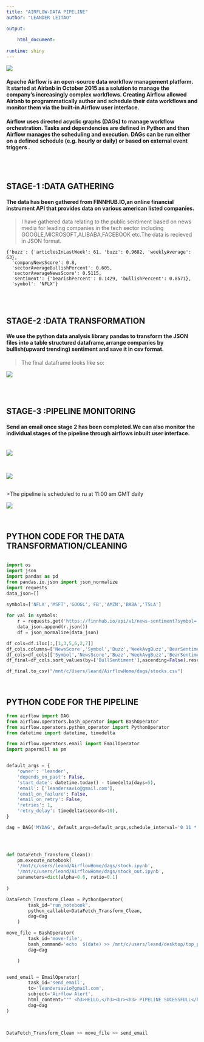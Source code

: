 ```yaml
---
title: "AIRFLOW-DATA PIPELINE"
author: "LEANDER LEITAO"

output:
  
    html_document:
   
runtime: shiny
---
```


<div>
<img src=https://github.com/savio0694/airflow-pipeline/blob/main/images/airflow.png?raw=true>
</div>


<p><h4>Apache Airflow is an open-source data workflow management platform. It started at Airbnb in October  2015 as a solution to manage the company's increasingly complex workflows. Creating Airflow allowed Airbnb to programmatically author and schedule their  data workflows and monitor them via the built-in Airflow user interface.</h4></p>

<p><h4>Airflow uses directed acyclic graphs (DAGs) to manage workflow orchestration. Tasks and dependencies are defined in Python and then Airflow manages the scheduling and execution. DAGs can be run either on a defined schedule (e.g. hourly or daily) or based on external event triggers .</h4></p>

<br>
<br>

<h2><b> STAGE-1 :DATA GATHERING</b></h2>
<p><h4>The data has been gathered from FINNHUB.IO,an online financial instrument API
that provides data on various american listed companies.</h4></p>

>I have gathered data relating to the public sentiment based on news media for leading companies in the tech sector including GOOGLE,MICROSOFT,ALIBABA,FACEBOOK etc.The data is recieved in JSON format.

```
{'buzz': {'articlesInLastWeek': 61, 'buzz': 0.9682, 'weeklyAverage': 63},
  'companyNewsScore': 0.8,
  'sectorAverageBullishPercent': 0.605,
  'sectorAverageNewsScore': 0.5115,
  'sentiment': {'bearishPercent': 0.1429, 'bullishPercent': 0.8571},
  'symbol': 'NFLX'} 
  ```
  
<br>
<br>

<h2><b> STAGE-2 :DATA TRANSFORMATION</b></h2>
<p><h4>We use the python data analysis library pandas to transform the JSON files into a table structured dataframe,arrange companies by bullish(upward trending)  sentiment and save it in csv format.</h4></p>

>The final dataframe looks like so:

<div>
<img src=https://github.com/savio0694/airflow-pipeline/blob/main/images/frame.PNG?raw=true>
</div>

<br>
<br>
<h2><b> STAGE-3 :PIPELINE MONITORING</b></h2>
<p><h4>Send an email once stage 2 has been completed.We can also monitor the individual stages of the pipeline through airflows inbuilt user interface.</h4></p>

<br>
<img src=https://github.com/savio0694/airflow-pipeline/blob/main/images/email.PNG?raw=true>

<br>

<img src=https://github.com/savio0694/airflow-pipeline/blob/main/images/dag1.PNG?raw=true>

<br>
>The pipeline is scheduled to ru at 11:00 am GMT daily

<img src=https://github.com/savio0694/airflow-pipeline/blob/main/images/dag2.PNG?raw=true>

<br>


<h2><b>PYTHON CODE FOR THE DATA TRANSFORMATION/CLEANING</b></h2>
```python

import os
import json
import pandas as pd
from pandas.io.json import json_normalize
import requests
data_json=[]

symbols=['NFLX','MSFT','GOOGL','FB','AMZN','BABA','TSLA']
    
for val in symbols:
    r = requests.get('https://finnhub.io/api/v1/news-sentiment?symbol='+str(val)+'&token=bvv9c7f48v6r5v93tap0')
    data_json.append(r.json())
    df = json_normalize(data_json)

df_cols=df.iloc[:,[1,3,5,6,2,7]]
df_cols.columns=['NewsScore','Symbol','Buzz','WeekAvgBuzz','BearSentiment','BullSentiment']
df_cols=df_cols[['Symbol','NewsScore','Buzz','WeekAvgBuzz','BearSentiment','BullSentiment']]
df_final=df_cols.sort_values(by=['BullSentiment'],ascending=False).reset_index()

df_final.to_csv("/mnt/c/Users/leand/AirflowHome/dags/stocks.csv")
```

<br>
<h2><b>PYTHON CODE FOR THE PIPELINE</b></h2>

```python
from airflow import DAG
from airflow.operators.bash_operator import BashOperator
from airflow.operators.python_operator import PythonOperator
from datetime import datetime, timedelta

from airflow.operators.email import EmailOperator
import papermill as pm


default_args = {
    'owner': 'leander',
    'depends_on_past': False,
    'start_date': datetime.today() - timedelta(days=5),
    'email': ['leandersavio@gmail.com'],
    'email_on_failure': False,
    'email_on_retry': False,
    'retries': 1,
    'retry_delay': timedelta(seconds=10),
}

dag = DAG('MYDAG', default_args=default_args,schedule_interval='0 11 * * *')


 

def DataFetch_Transform_Clean():
    pm.execute_notebook(
    '/mnt/c/users/leand/AirflowHome/dags/stock.ipynb',
    '/mnt/c/users/leand/AirflowHome/dags/stock_out.ipynb',
    parameters=dict(alpha=0.6, ratio=0.1)
     
)

DataFetch_Transform_Clean = PythonOperator(
        task_id="run_notebook",
        python_callable=DataFetch_Transform_Clean,
        dag=dag
    )

move_file = BashOperator(
        task_id='move-file',
        bash_command='echo  $(date) >> /mnt/c/users/leand/desktop/top_picks.csv;cat /mnt/c/users/leand/AirflowHome/dags/stocks.csv>> /mnt/c/users/leand/desktop/top_picks.csv',
        dag=dag

    )


send_email = EmailOperator(
        task_id='send_email',
        to='leandersavio@gmail.com',
        subject='Airflow Alert',
        html_content=""" <h3>HELLO,</h3><br><h3> PIPELINE SUCESSFULL</h3> """,
        dag=dag
)

  
    
DataFetch_Transform_Clean >> move_file >> send_email

```



